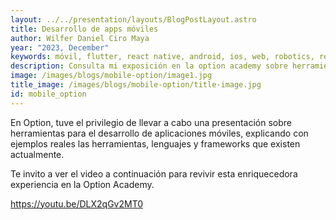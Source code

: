```yaml
---
layout: ../../presentation/layouts/BlogPostLayout.astro
title: Desarrollo de apps móviles
author: Wilfer Daniel Ciro Maya
year: "2023, December"
keywords: móvil, flutter, react native, android, ios, web, robotics, realidad aumentada.
description: Consulta mi exposición en la option academy sobre herramientas para desarrollo de apps móviles, donde se explican muchas herramientas necesarias para empezar tu propia app.
image: /images/blogs/mobile-option/image1.jpg
title_image: /images/blogs/mobile-option/title-image.jpg
id: mobile_option
---
```


En Option, tuve el privilegio de llevar a cabo una presentación sobre herramientas para el desarrollo de aplicaciones móviles, explicando con ejemplos reales las herramientas, lenguajes y frameworks que existen actualmente.

Te invito a ver el video a continuación para revivir esta enriquecedora experiencia en la Option Academy.

https://youtu.be/DLX2qGv2MT0
